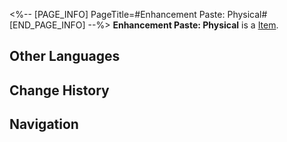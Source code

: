 <%-- [PAGE_INFO]
PageTitle=#Enhancement Paste: Physical#
[END_PAGE_INFO] --%>
{{Item Infobox
|title       = Enhancement Paste: Physical
|id          = 402009
|image       = Item Enhancement Paste- Physical.png
|type        = 
|invCategory = Consumables
|rarity      = 3
|effect      = Upon use, increases Physical DMG of all allies by 24% for the next battle.
|description = Apply it to the right weapon to boost combat effectiveness.
|source1     = [[Omni-Synthesizer]]
}}
{{Description|1=''"Half the effort, double the result."''}}
'''Enhancement Paste: Physical''' is a [[Item]].

==Other Languages==
{{Other Languages
|en   = Enhancement Paste: Physical
|zhs  = 强化膏：物理
|zht  = 強化膏：物理
|ja   = 強化軟膏：物理
|ko   = 강화 연고: 물리
|es   = Crema potenciadora: Físico
|fr   = Pâte de renforcement physique
|ru   = Паста физического усиления
|th   = Enhancement Paste: Physical
|vi   = Kem Cường Hóa: Vật Lý
|de   = Verbesserungspaste: Physisch
|id   = Enhancement Paste: Physical
|pt   = Pasta de Aprimoramento: Físico
}}

==Change History==
{{Change History|2.0}}

==Navigation==
{{Consumable Navbox}}